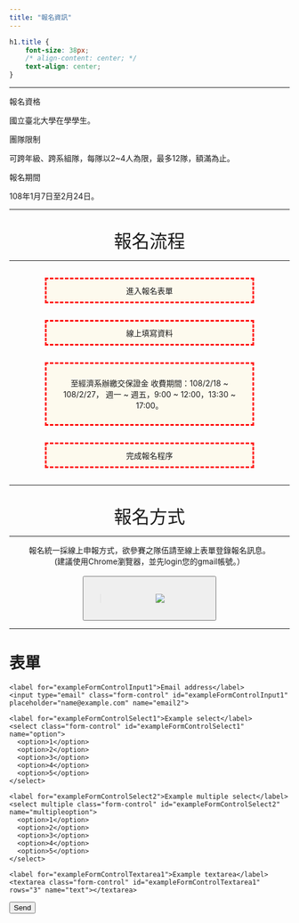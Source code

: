 ```yaml
---
title: "報名資訊"
---
```

```css
h1.title {
    font-size: 38px;
    /* align-content: center; */
    text-align: center;
}
```
___

<div class="divborder2">
<font class="highlight"> 報名資格 </font>

<p class="paragraph">
  國立臺北大學在學學生。
</p>

<font class="highlight"> 團隊限制 </font>

<p class="paragraph">
  可跨年級、跨系組隊，每隊以2~4人為限，最多12隊，額滿為止。 
</p>

<font class="highlight"> 報名期間 </font>

<p class="paragraph">
  108年1月7日至2月24日。 
</p>
</div>
___
<br>
<center>
  <i class="fas fa-equals fa-1x"></i>
  <font size="6" >報名流程 </font>
  <i class="fas fa-equals fa-1x"></i>
</center>

___

<center>
  <div style="background-color: #FDFAEE ;width:350px;padding:10px;border:3px red dashed;margin:30px;">
  進入報名表單
  </div>
  <i class="fas fa-angle-down"></i>
</center>

<center>
  <div style="background-color: #FDFAEE ;width:350px;padding:10px;border:3px red dashed;margin:30px;">
  線上填寫資料
  </div>
  <i class="fas fa-angle-down"></i>
</center>

<center>
  <div style="background-color: #FDFAEE ;width:350px;padding:10px;border:3px red dashed;margin:30px;">
 至經濟系辦繳交保證金 
 收費期間：108/2/18 ~ 108/2/27，
 週一 ~ 週五，9:00 ~ 12:00，13:30 ~ 17:00。
 
  </div>
  <i class="fas fa-angle-down"></i>
</center>

<center>
  <div style="background-color: #FDFAEE ;width:350px;padding:10px;border:3px red dashed;margin:30px;">
  完成報名程序
  </div>
</center>
___    

<br>
<center>
  <i class="fas fa-equals fa-1x"></i>
  <font size="6" >報名方式 </font>
  <i class="fas fa-equals fa-1x"></i>
</center>
  
___
<center>
報名統一採線上申報方式，欲參賽之隊伍請至線上表單登錄報名訊息。 <br>
(建議使用Chrome瀏覽器，並先login您的gmail帳號。）
</center>
<br>
<center>
<button type="button" style="width:240px;height:80px;" onclick="location.href='https://econhackathon.ntpu.edu.tw/timeline.html'">>
<img src="https://tw.promo.yahoo.com/2017/store/0310/images/button.png" >
</button>
</center>

___

# 表單
<!--html_preserve-->
<form name="submit-to-google-sheet">
  <div class="form-group">
    <label for="exampleFormControlInput1">Email address</label>
    <input type="email" class="form-control" id="exampleFormControlInput1" placeholder="name@example.com" name="email2">
  </div>
  <div class="form-group">
    <label for="exampleFormControlSelect1">Example select</label>
    <select class="form-control" id="exampleFormControlSelect1" name="option">
      <option>1</option>
      <option>2</option>
      <option>3</option>
      <option>4</option>
      <option>5</option>
    </select>
  </div>
  <div class="form-group">
    <label for="exampleFormControlSelect2">Example multiple select</label>
    <select multiple class="form-control" id="exampleFormControlSelect2" name="multipleoption">
      <option>1</option>
      <option>2</option>
      <option>3</option>
      <option>4</option>
      <option>5</option>
    </select>
  </div>
  <div class="form-group">
    <label for="exampleFormControlTextarea1">Example textarea</label>
    <textarea class="form-control" id="exampleFormControlTextarea1" rows="3" name="text"></textarea>
  </div>
   <button type="submit">Send</button>
</form>
<!--/html_preserve-->
<script>
  const scriptURL = 'https://script.google.com/macros/s/AKfycbyzK-PojQNOAyza7uMCDkOy9mHTubUAMGQxr8IN04APThz5bwU/exec'
  const form = document.forms['submit-to-google-sheet']

  form.addEventListener('submit', e => {
    e.preventDefault()
    fetch(scriptURL, { method: 'POST', body: new FormData(form)})
      .then(response => console.log('Success!', response))
      .catch(error => console.error('Error!', error.message))
  })
</script>